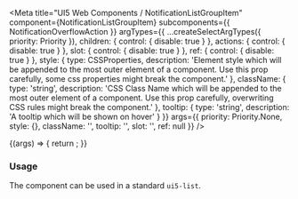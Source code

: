 
<Meta
  title="UI5 Web Components / NotificationListGroupItem"
  component={NotificationListGroupItem}
  subcomponents={{ NotificationOverflowAction }}
  argTypes={{
    ...createSelectArgTypes({ priority: Priority }),
    children: { control: { disable: true } },
    actions: { control: { disable: true } },
    slot: { control: { disable: true } },
    ref: { control: { disable: true } },
    style: {
      type: CSSProperties,
      description:
        'Element style which will be appended to the most outer element of a component. Use this prop carefully, some css properties might break the component.'
    },
    className: {
      type: 'string',
      description:
        'CSS Class Name which will be appended to the most outer element of a component. Use this prop carefully, overwriting CSS rules might break the component.'
    },
    tooltip: { type: 'string', description: 'A tooltip which will be shown on hover' }
  }}
  args={{
    priority: Priority.None,
    style: {},
    className: '',
    tooltip: '',
    slot: '',
    ref: null
  }}
/>

<DocsHeader />

<Canvas>
  <Story name="Default">
    {(args) => {
      return <NotificationListGroupItem {...args} />;
    }}
  </Story>
</Canvas>

<ArgsTable story="." />
<div style={{fontFamily:'var(--sapFontFamily)', fontSize:'var(--sapFontSize)', color:'var(--sapTextColor)'}}>
<h3>Usage</h3>
The component can be used in a standard <code>ui5-list</code>.
</div>
